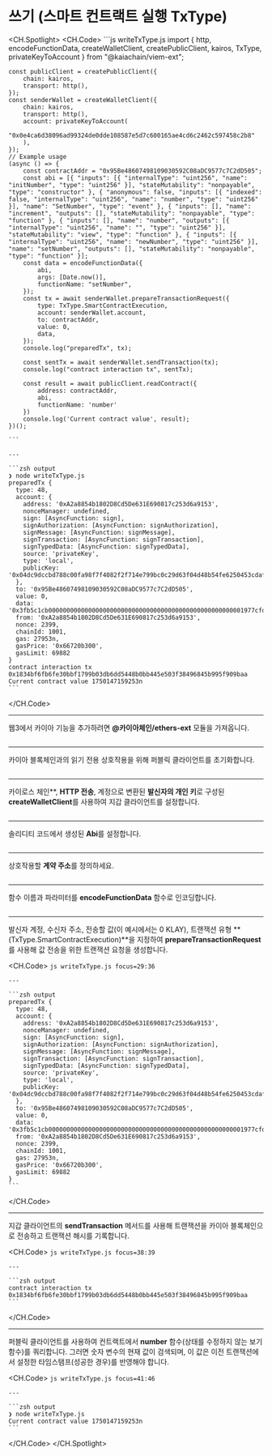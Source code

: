 # 쓰기 (스마트 컨트랙트 실행 TxType)

<CH.Spotlight>
  <CH.Code>
    ```js writeTxType.js
    import {
        http,
        encodeFunctionData,
        createWalletClient, createPublicClient, kairos,
        TxType,
        privateKeyToAccount
    } from "@kaiachain/viem-ext";

    const publicClient = createPublicClient({
        chain: kairos,
        transport: http(),
    });
    const senderWallet = createWalletClient({
        chain: kairos,
        transport: http(),
        account: privateKeyToAccount(
            "0x0e4ca6d38096ad99324de0dde108587e5d7c600165ae4cd6c2462c597458c2b8"
        ),
    });
    // Example usage
    (async () => {
        const contractAddr = "0x95Be48607498109030592C08aDC9577c7C2dD505";
        const abi = [{ "inputs": [{ "internalType": "uint256", "name": "initNumber", "type": "uint256" }], "stateMutability": "nonpayable", "type": "constructor" }, { "anonymous": false, "inputs": [{ "indexed": false, "internalType": "uint256", "name": "number", "type": "uint256" }], "name": "SetNumber", "type": "event" }, { "inputs": [], "name": "increment", "outputs": [], "stateMutability": "nonpayable", "type": "function" }, { "inputs": [], "name": "number", "outputs": [{ "internalType": "uint256", "name": "", "type": "uint256" }], "stateMutability": "view", "type": "function" }, { "inputs": [{ "internalType": "uint256", "name": "newNumber", "type": "uint256" }], "name": "setNumber", "outputs": [], "stateMutability": "nonpayable", "type": "function" }];
        const data = encodeFunctionData({
            abi,
            args: [Date.now()],
            functionName: "setNumber",
        });
        const tx = await senderWallet.prepareTransactionRequest({
            type: TxType.SmartContractExecution,
            account: senderWallet.account,
            to: contractAddr,
            value: 0,
            data,
        });
        console.log("preparedTx", tx);

        const sentTx = await senderWallet.sendTransaction(tx);
        console.log("contract interaction tx", sentTx);

        const result = await publicClient.readContract({
            address: contractAddr,
            abi,
            functionName: 'number'
        })
        console.log('Current contract value', result);
    })();

    ```

    ---

    ```zsh output
    ❯ node writeTxType.js
    preparedTx {
      type: 48,
      account: {
        address: '0xA2a8854b1802D8Cd5De631E690817c253d6a9153',
        nonceManager: undefined,
        sign: [AsyncFunction: sign],
        signAuthorization: [AsyncFunction: signAuthorization],
        signMessage: [AsyncFunction: signMessage],
        signTransaction: [AsyncFunction: signTransaction],
        signTypedData: [AsyncFunction: signTypedData],
        source: 'privateKey',
        type: 'local',
        publicKey: '0x04dc9dccbd788c00fa98f7f4082f2f714e799bc0c29d63f04d48b54fe6250453cdaf06ca34ae8714cf3dae06bacdb78c7c2d4054bd38961d40853cd5f15955da79'
      },
      to: '0x95Be48607498109030592C08aDC9577c7C2dD505',
      value: 0,
      data: '0x3fb5c1cb000000000000000000000000000000000000000000000000000001977cfdd996',
      from: '0xA2a8854b1802D8Cd5De631E690817c253d6a9153',
      nonce: 2399,
      chainId: 1001,
      gas: 27953n,
      gasPrice: '0x66720b300',
      gasLimit: 69882
    }
    contract interaction tx 0x1834bf6fb6fe30bbf1799b03db6dd5448b0bb445e503f38496845b995f909baa
    Current contract value 1750147159253n
    ```
  </CH.Code>

  ---

  웹3에서 카이아 기능을 추가하려면 **@카이아체인/ethers-ext** 모듈을 가져옵니다.

  ```js writeTxType.js focus=1:7
  ```

  ---

  카이아 블록체인과의 읽기 전용 상호작용을 위해 퍼블릭 클라이언트를 초기화합니다.

  ```js writeTxType.js focus=9:12
  ```

  ---

  카이로스 체인\*\*, **HTTP 전송**, 계정으로 변환된 **발신자의 개인 키**로 구성된 **createWalletClient**를 사용하여 지갑 클라이언트를 설정합니다.

  ```js writeTxType.js focus=13:19
  ```

  ---

  솔리디티 코드에서 생성된 **Abi**를 설정합니다.

  ```js writeTxType.js focus=22
  ```

  ---

  상호작용할 **계약 주소**를 정의하세요.

  ```js writeTxType.js focus=23
  ```

  ---

  함수 이름과 파라미터를 **encodeFunctionData** 함수로 인코딩합니다.

  ```js writeTxType.js focus=24:28
  ```

  ---

  발신자 계정, 수신자 주소, 전송할 값(이 예시에서는 0 KLAY), 트랜잭션 유형 \*\*(TxType.SmartContractExecution)\*\*을 지정하여 **prepareTransactionRequest**를 사용해 값 전송을 위한 트랜잭션 요청을 생성합니다.

  <CH.Code>
    ```js writeTxType.js focus=29:36
    ```

    ---

    ```zsh output
    preparedTx {
      type: 48,
      account: {
        address: '0xA2a8854b1802D8Cd5De631E690817c253d6a9153',
        nonceManager: undefined,
        sign: [AsyncFunction: sign],
        signAuthorization: [AsyncFunction: signAuthorization],
        signMessage: [AsyncFunction: signMessage],
        signTransaction: [AsyncFunction: signTransaction],
        signTypedData: [AsyncFunction: signTypedData],
        source: 'privateKey',
        type: 'local',
        publicKey: '0x04dc9dccbd788c00fa98f7f4082f2f714e799bc0c29d63f04d48b54fe6250453cdaf06ca34ae8714cf3dae06bacdb78c7c2d4054bd38961d40853cd5f15955da79'
      },
      to: '0x95Be48607498109030592C08aDC9577c7C2dD505',
      value: 0,
      data: '0x3fb5c1cb000000000000000000000000000000000000000000000000000001977cfdd996',
      from: '0xA2a8854b1802D8Cd5De631E690817c253d6a9153',
      nonce: 2399,
      chainId: 1001,
      gas: 27953n,
      gasPrice: '0x66720b300',
      gasLimit: 69882
    }
    ```
  </CH.Code>

  ---

  지갑 클라이언트의 **sendTransaction** 메서드를 사용해 트랜잭션을 카이아 블록체인으로 전송하고 트랜잭션 해시를 기록합니다.

  <CH.Code>
    ```js writeTxType.js focus=38:39
    ```

    ---

    ```zsh output
    contract interaction tx 0x1834bf6fb6fe30bbf1799b03db6dd5448b0bb445e503f38496845b995f909baa
    ```
  </CH.Code>

  ---

  퍼블릭 클라이언트를 사용하여 컨트랙트에서 **number** 함수(상태를 수정하지 않는 보기 함수)를 쿼리합니다. 그러면 숫자 변수의 현재 값이 검색되며, 이 값은 이전 트랜잭션에서 설정한 타임스탬프(성공한 경우)를 반영해야 합니다.

  <CH.Code>
    ```js writeTxType.js focus=41:46
    ```

    ---

    ```zsh output
    ❯ node writeTxType.js
    Current contract value 1750147159253n
    ```
  </CH.Code>
</CH.Spotlight>

